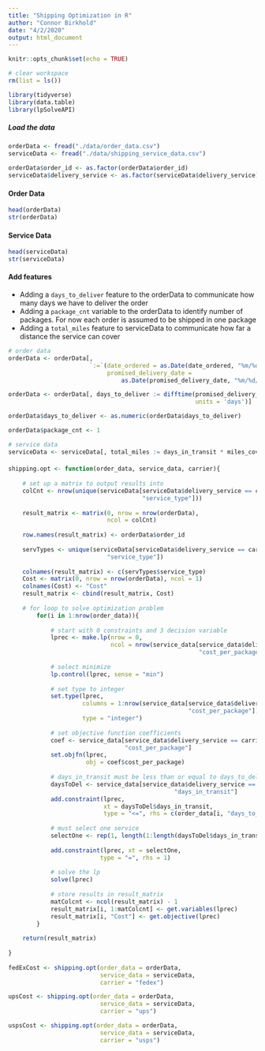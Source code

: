 ```yaml
---
title: "Shipping Optimization in R"
author: "Connor Birkhold"
date: "4/2/2020"
output: html_document
---
```


```r
knitr::opts_chunk$set(echo = TRUE)
```

```r
# clear workspace
rm(list = ls())
```

```r
library(tidyverse)
library(data.table)
library(lpSolveAPI)
```

##### Load the data
```r
orderData <- fread("./data/order_data.csv")
serviceData <- fread("./data/shipping_service_data.csv")

orderData$order_id <- as.factor(orderData$order_id)
serviceData$delivery_service <- as.factor(serviceData$delivery_service)

```

#### Order Data
```r
head(orderData)
str(orderData)
```


#### Service Data
```r
head(serviceData)
str(serviceData)
```

#### Add features
* Adding a `days_to_deliver` feature to the orderData to communicate how many days we have to deliver the order
* Adding a `package_cnt` variable to the orderData to identify number of packages. For now each order is assumed to be shipped in one package
* Adding a `total_miles` feature to serviceData to communicate how far a distance the service can cover
```r
# order data
orderData <- orderData[,
                       `:=`(date_ordered = as.Date(date_ordered, "%m/%d/%Y"),
                            promised_delivery_date = 
                                as.Date(promised_delivery_date, "%m/%d/%Y"))]

orderData <- orderData[, days_to_deliver := difftime(promised_delivery_date, date_ordered,
                                                     units = 'days')]

orderData$days_to_deliver <- as.numeric(orderData$days_to_deliver)

orderData$package_cnt <- 1

# service data
serviceData <- serviceData[, total_miles := days_in_transit * miles_covered_per_day]
```

####
```r


shipping.opt <- function(order_data, service_data, carrier){
    
    # set up a matrix to output results into
    colCnt <- nrow(unique(serviceData[serviceData$delivery_service == carrier,
                                      "service_type"]))
    
    result_matrix <- matrix(0, nrow = nrow(orderData),
                            ncol = colCnt)
    
    row.names(result_matrix) <- orderData$order_id
    
    servTypes <- unique(serviceData[serviceData$delivery_service == carrier, 
                            "service_type"])
    
    colnames(result_matrix) <- c(servTypes$service_type)
    Cost <- matrix(0, nrow = nrow(orderData), ncol = 1)
    colnames(Cost) <- "Cost"
    result_matrix <- cbind(result_matrix, Cost)
        
    # for loop to solve optimization problem
        for(i in 1:nrow(order_data)){
            
            # start with 0 constraints and 3 decision variable
            lprec <- make.lp(nrow = 0, 
                             ncol = nrow(service_data[service_data$delivery_service == carrier,
                                                      "cost_per_package"]))
            
            # select minimize
            lp.control(lprec, sense = "min")
            
            # set type to integer
            set.type(lprec, 
                     columns = 1:nrow(service_data[service_data$delivery_service == carrier, 
                                                   "cost_per_package"]),
                     type = "integer")
            
            # set objective function coefficients
            coef <- service_data[service_data$delivery_service == carrier,
                                 "cost_per_package"]
            set.objfn(lprec, 
                      obj = coef$cost_per_package)
            
            # days_in_transit must be less than or equal to days_to_deliver
            daysToDel <- service_data[service_data$delivery_service == carrier,
                                               "days_in_transit"]
            add.constraint(lprec, 
                           xt = daysToDel$days_in_transit,
                           type = "<=", rhs = c(order_data[i, "days_to_deliver"]))
            
            # must select one service
            selectOne <- rep(1, length(1:length(daysToDel$days_in_transit)))
            
            add.constraint(lprec, xt = selectOne,
                          type = "=", rhs = 1)
            
            # solve the lp
            solve(lprec)
            
            # store results in result_matrix
            matColcnt <- ncol(result_matrix) - 1
            result_matrix[i, 1:matColcnt] <- get.variables(lprec)
            result_matrix[i, "Cost"] <- get.objective(lprec)
        }
    
    return(result_matrix)
    
}
        
fedExCost <- shipping.opt(order_data = orderData,
                          service_data = serviceData,
                          carrier = "fedex")

upsCost <- shipping.opt(order_data = orderData,
                          service_data = serviceData,
                          carrier = "ups")

uspsCost <- shipping.opt(order_data = orderData,
                          service_data = serviceData,
                          carrier = "usps")

```

